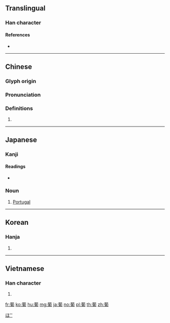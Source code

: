 {{character info/new}}
==Translingual==

===Han character===
{{Han char|rn=140|rad=艸|as=09|sn=15|four=44227|canj=TPIB|ids=⿱艹匍}}

====References====
* {{Han ref|kx=1045.200|dkj=31430|dj=1506.130|hdz=53253.060|uh=8461|ud=33889|bh=B8B2|bd=47282}}

----

==Chinese==
{{zh-forms}}

===Glyph origin===
{{Han etym}}

===Pronunciation===
{{zh-pron
|m=pú
|m-s=pu2
|c=pou4
|h=
|md=
|mn=qz,tw,xm,zz:pô͘/qz,tw,xm:phû/tw,zz:phô/zz:phô͘
|mn_note=pô͘ - literary; phû/phô/phô͘ - vernacular
|w=3bu,5beq
|mc=y
|oc=y
|cat=n
}}

===Definitions===
{{zh-hanzi}}

# {{zh-only|葡萄}}

----

==Japanese==

===Kanji===
{{ja-kanji|grade=|rs=艸09}}

====Readings====
* {{ja-readings|goon=[[ぶ]] (bu)|kanon=[[ほ]] (ho)|kun=|nanori=}}

===Noun===
{{ja-noun|ぽ}}

# {{abbreviation of|葡萄牙|lang=ja}} [[Portugal]]

[[Category:ja:Countries|ほ'']]

----

==Korean==

===Hanja===
{{ko-hanja|hangeul=포|eumhun=|rv=po|mr=p'o|y=pho}}

# {{defn|lang=ko|sort=艸09}}

----

==Vietnamese==

===Han character===
{{vi-readings|rs=艸09| hanviet = bồ}}

# {{defn|lang=vi|sort=艸09}}

[[fr:葡]]
[[ko:葡]]
[[hu:葡]]
[[mg:葡]]
[[ja:葡]]
[[no:葡]]
[[pl:葡]]
[[th:葡]]
[[zh:葡]]